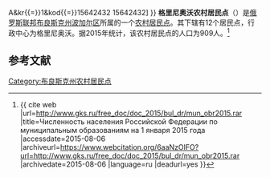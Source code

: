 {{Infobox Settlement
| official_name = 格里尼奥沃农村居民点
| native_name = Гринёвское сельское поселение
| settlement_type = [[农村居民点|农村居民点]]
| subdivision_type = [[国家|国家]]
| subdivision_type1 = [[州_(俄罗斯)|州]]
| subdivision_type2 = [[区_(苏联)|区]]
| subdivision_name = {{RUS}}
| subdivision_name1 = [[布良斯克州|布良斯克州]]
| subdivision_name2 = [[波加尔区|波加尔区]]
| seat_type = 行政中心
| seat = 格里尼奥沃
| population_as_of=2015
| population_footnotes = <ref name=stat />
| population_total = 909
| coordinates_display = inline,title
| latd =  | latm =  | lats =  | latNS = N
| longd =  | longm =  | longs =  | longEW = E
| timezone = [[莫斯科时间|MSK]]
| utc_offset = +3
| blank_name = [[俄罗斯市政土地区划代码|OKTMO编码]]
| blank_info = [http://classif.spb.ru/classificators/view/tma.php?st{{=}}A&kr{{=}}1&kod{{=}}15642432 15642432]
}}
'''格里尼奥沃农村居民点'''（{{lang-ru|Гринёвское сельское поселение}}）是[[俄罗斯联邦|俄罗斯联邦]][[布良斯克州|布良斯克州]][[波加尔区|波加尔区]]所属的一个[[农村居民点|农村居民点]]。其下辖有12个居民点，行政中心为格里尼奥沃。据2015年统计，该农村居民点的人口为909人。<ref name=stat>{{ cite web |url=http://www.gks.ru/free_doc/doc_2015/bul_dr/mun_obr2015.rar |title=Численность населения Российской Федерации по муниципальным образованиям на 1 января 2015 года |accessdate=2015-08-06 |archiveurl=https://www.webcitation.org/6aaNzOlFO?url=http://www.gks.ru/free_doc/doc_2015/bul_dr/mun_obr2015.rar |archivedate=2015-08-06 |language=ru |deadurl=yes }}</ref>

== 参考文献 ==
{{reflist}}

{{Russia-stub}}

[[Category:布良斯克州农村居民点|Category:布良斯克州农村居民点]]
